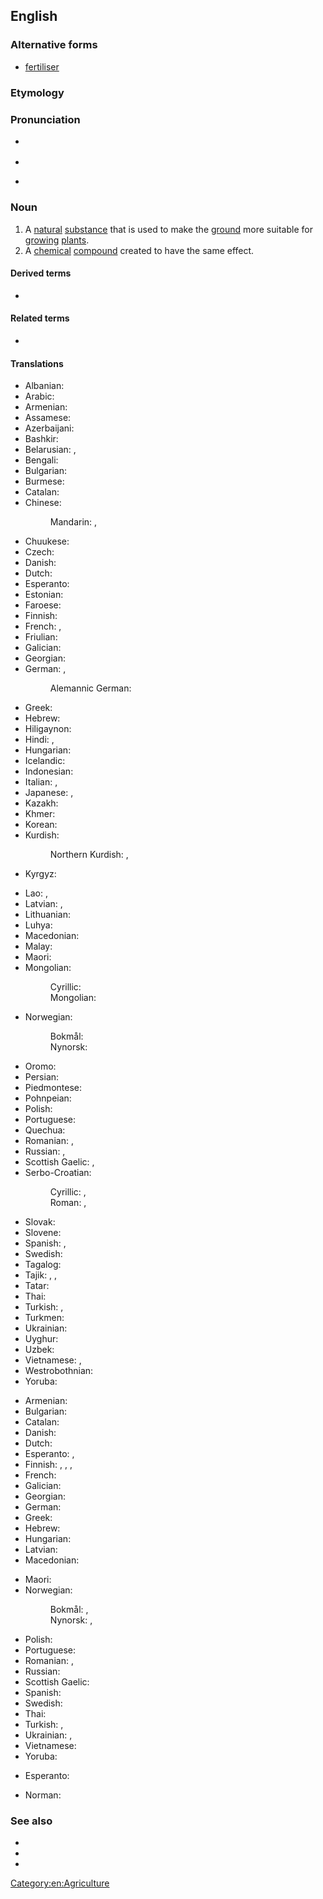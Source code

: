 ==English==
{{wikipedia}}

===Alternative forms===
* {{qualifier|British}} [[fertiliser]]

===Etymology===
{{affix|en|fertilize|-er}}

===Pronunciation===
* {{a|UK}} {{IPA|en|/ˈfɜːtəlaɪzə/}}
* {{audio|en|LL-Q1860 (eng)-Vealhurl-fertilizer.wav|Audio (UK)}}
* {{a|US}} {{IPA|en|/ˈfɜːɹtəlaɪzəɹ/}}

===Noun===
{{en-noun|~}}

# A [[natural]] [[substance]] that is used to make the [[ground]] more suitable for [[grow]]ing [[plant]]s.
# A [[chemical]] [[compound]] created to have the same effect.

====Derived terms====
* {{l|en|over-fertilization}}

====Related terms====
* {{l|en|fertilize}}

====Translations====
{{trans-top|a natural substance that is used to make the ground more suitable for growing plants}}
* Albanian: {{t+|sq|pleh|m}}
* Arabic: {{t|ar|سَمَاد|m}}
* Armenian: {{t+|hy|պարարտանյութ}}
* Assamese: {{t|as|সাৰ}}
* Azerbaijani: {{t+|az|gübrə}}
* Bashkir: {{t|ba|ашлама}}
* Belarusian: {{t|be|удабрэ́нне|n}}, {{t|be|угнае́нне|n}}
* Bengali: {{t|bn|সার}}
* Bulgarian: {{t|bg|тор|m}}
* Burmese: {{t+|my|မြေဩဇာ}}
* Catalan: {{t+|ca|adob|m}}
* Chinese:
*: Mandarin: {{t+|cmn|肥料|tr=féiliào|sc=Hani}}, {{t+|cmn|化肥|tr=huàféi|sc=Hani}}
* Chuukese: {{t|chk|koiasi}}
* Czech: {{t+|cs|hnojivo|n}}
* Danish: {{t+|da|gødning|c}}
* Dutch: {{t+|nl|mest|m}}
* Esperanto: {{t|eo|sterko}}
* Estonian: {{t|et|väetis}}
* Faroese: {{t|fo|tøð|n-p}}
* Finnish: {{t+|fi|lannoite}}
* French: {{t+|fr|fertilisant}}, {{t+|fr|engrais|m}}
* Friulian: {{t|fur|fertilizant|m}}
* Galician: {{t+|gl|fertilizante|m}}
* Georgian: {{t|ka|სასუქი}}
* German: {{t+|de|Dünger|m}}, {{t+|de|Düngemittel|n}}
*: Alemannic German: {{t|gsw|Buu|m}}
* Greek: {{t+|el|λίπασμα|n}}
* Hebrew: {{t+|he|דֶשֶׁן|m|tr=deshen}}
* Hiligaynon: {{t|hil|abono|alt=abóno}}
* Hindi: {{t+|hi|उर्वरक}}, {{t+|hi|खाद|m}}
* Hungarian: {{t+|hu|trágya}}
* Icelandic: {{t+|is|áburður|m}}
* Indonesian: {{t+|id|pupuk}}
* Italian: {{t+|it|fertilizzante|m}}, {{t+|it|concime|m}}
* Japanese: {{t+|ja|肥料|tr=ひりょう, hiryō|sc=Jpan}}, {{t+|ja|肥|tr=こえ, koe|sc=Jpan}}
* Kazakh: {{t|kk|тыңайтқыш}}
* Khmer: {{t+|km|ជី|tr=cii|sc=Khmr}}
* Korean: {{t+|ko|비료(肥料)}}
* Kurdish:
*: Northern Kurdish: {{t+|kmr|avisker}}, {{t+|kmr|gubre}}
* Kyrgyz: {{t+|ky|семирткич}}
{{trans-mid}}
* Lao: {{t|lo|ປຸ໋ຍ|tr=-}}, {{t|lo|ປຸຽ}}
* Latvian: {{t|lv|mēsli|m-p}}, {{t|lv|kūtsmēsli|m-p}}
* Lithuanian: {{t|lt|trąša|f}}
* Luhya: {{t|luy|embolea}}
* Macedonian: {{t|mk|ѓубриво|n}}
* Malay: {{t+|ms|baja}}
* Maori: {{t|mi|wairākau}}
* Mongolian:
*: Cyrillic: {{t+|mn|бордоо}}
*: Mongolian: {{t|mn|ᠪᠣᠷᠳᠤᠭ᠎ᠠ}}
* Norwegian:
*: Bokmål: {{t|nb|gjødsel|m|f}}
*: Nynorsk: {{t|nn|gjødsel|f}}
* Oromo: {{t|om|xaa'oo}}
* Persian: {{t+|fa|کود|tr=kud}}
* Piedmontese: {{t|pms|fertilisant|m}}
* Pohnpeian: {{t|pon|koiasi}}
* Polish: {{t+|pl|nawóz|m}}
* Portuguese: {{t+|pt|fertilizante|m}}
* Quechua: {{t|qu|wanu}}
* Romanian: {{t+|ro|îngrășământ|n}}, {{t|ro|fertilizant|m}}
* Russian: {{t+|ru|удобре́ние|n}}, {{t+|ru|наво́з|m}} {{q|manure}}
* Scottish Gaelic: {{t|gd|leasachadh|m}}, {{t|gd|todhar|m}}
* Serbo-Croatian:
*: Cyrillic: {{t|sh|ђубриво|n}}, {{t|sh|гнојиво|n}}
*: Roman: {{t+|sh|đubrivo|n}}, {{t+|sh|gnojivo|n}}
* Slovak: {{t+|sk|hnojivo|n}}
* Slovene: {{t|sl|gnojilo|n}}
* Spanish: {{t|es|abono orgánico|m}}, {{t+|es|fertilizante|m}}
* Swedish: {{t+|sv|gödsel|c}}
* Tagalog: {{t+|tl|pataba}}
* Tajik: {{t|tg|поруандозӣ}}, {{t|tg|нурӣ}}, {{t|tg|нуриандозӣ}}
* Tatar: {{t+|tt|ашлама}}
* Thai: {{t+|th|ปุ๋ย}}
* Turkish: {{t+|tr|gübre}}, {{t+|tr|kön}}
* Turkmen: {{t|tk|dökün}}
* Ukrainian: {{t|uk|до́бриво|n|sc=Cyrl}}
* Uyghur: {{t|ug|ئوغۇت}}
* Uzbek: {{t+|uz|oʻgʻit}}
* Vietnamese: {{t+|vi|phân bón}}, {{t+|vi|phân}}
* Westrobothnian: {{t|gmq-bot|göning|f}}
* Yoruba: {{t|yo|ajílẹ̀}}
{{trans-bottom}}

{{trans-top|a chemical compound created to have the same effect.}}
* Armenian: {{t+|hy|պարարտանյութ}}
* Bulgarian: {{t|bg|изкуствен тор|m|sc=Cyrl}}
* Catalan: {{t+|ca|adob|m}}
* Danish: {{t+|da|kunstgødning|c}}
* Dutch: {{t+|nl|kunstmest|m}}
* Esperanto: {{t|eo|ĥemia fekundilo}}, {{t|eo|kemia fekundilo}}
* Finnish: {{t+|fi|lannoite}}, {{t+|fi|apulanta}}, {{t|fi|keinolannoite}}, {{t|fi|mineraalilannoite}}
* French: {{t+|fr|fertilisant}}
* Galician: {{t+|gl|fertilizante|m}}
* Georgian: {{t|ka|სასუქი}}
* German: {{t|de|Handelsdünger|m}}
* Greek: {{t+|el|λίπασμα|n}}
* Hebrew: {{t+|he|דשן|m|tr=deshen}}
* Hungarian: {{t+|hu|műtrágya}}
* Latvian: {{t|lv|mēslojums|m}}
* Macedonian: {{t|mk|вештачко ѓубриво|n}}
{{trans-mid}}
* Maori: {{t|mi|wairākau}}
* Norwegian:
*: Bokmål: {{t|nb|kunstgjødsel|m|f}}, {{t|nb|mineralgjødsel}}
*: Nynorsk: {{t|nn|kunstgjødsel|f}}, {{t|nn|mineralgjødsel}}
* Polish: {{t+|pl|nawóz|m}}
* Portuguese: {{t+|pt|fertilizante|m}}
* Romanian: {{t|ro|fertilizator|n}}, {{t+|ro|îngrășământ|n}}
* Russian: {{t+|ru|удобре́ние|n}}
* Scottish Gaelic: {{t|gd|leasachadh|m}}
* Spanish: {{t+|es|fertilizante|m}}
* Swedish: {{t+|sv|konstgödsel|c}}
* Thai: {{t+|th|ปุ๋ย}}
* Turkish: {{t|tr|yapay gübre}}, {{t+|tr|suni gübre}}
* Ukrainian: {{t|uk|мінеральне добриво|n|sc=Cyrl}}, {{t+|uk|міндобриво|n|sc=Cyrl}}
* Vietnamese: {{t+|vi|phân bón}}
* Yoruba: {{t|yo|ajílẹ̀}}
{{trans-bottom}}

{{checktrans-top}}
* Esperanto: {{t-check|eo|sterko}}
{{trans-mid}}
* Norman: {{t-check|nrf|engrais|m}} {{qualifier|Jersey}}
{{trans-bottom}}

===See also===
* {{l|en|dung}}
* {{l|en|lawn food}}
* {{l|en|manure}}

[[Category:en:Agriculture]]